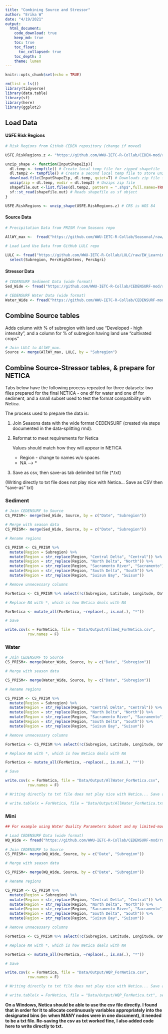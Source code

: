 ```yaml
---
title: "Combining Source and Stressor"
author: "Erika W"
date: "4/19/2021"
output:
  html_document:
    code_download: true
    keep_md: true
    toc: true
    toc_float:
      toc_collapsed: true
    toc_depth: 3
    theme: lumen
---
```


```r
knitr::opts_chunk$set(echo = TRUE)
```

```r
rm(list = ls())
library(tidyverse)
library(data.table)
library(sf)
library(here)
library(ggplot2)
```

## Load Data

#### USFE Risk Regions
```r
# Risk Regions from GitHub CEDEN repository (change if moved)

USFE.RiskRegions.z <- "https://github.com/WWU-IETC-R-Collab/CEDEN-mod/raw/main/Data/USFE_RiskRegions_9292020.zip"

unzip_shape <- function(InputShapeZip){
  dl.temp <- tempfile() # Create local temp file for zipped shapefile
  dl.temp2 <- tempfile() # Create a second local temp file to store unzipped shapefile
  download.file(InputShapeZip, dl.temp, quiet=T) # Downloads zip file from InputShape
  unzip(zip = dl.temp, exdir = dl.temp2) # Unzips zip file
  shapefile.out <-list.files(dl.temp2, pattern = ".shp$",full.names=TRUE) # stores file path of files with .shp ext in dl.temp2
  sf::st_read(shapefile.out) # Reads shapefile as sf object
}

USFE.RiskRegions <- unzip_shape(USFE.RiskRegions.z) # CRS is WGS 84
```

#### Source Data
```r
# Precipitation Data from PRISM from Seasons repo

AllWY_max <-  fread("https://github.com/WWU-IETC-R-Collab/Seasonal/raw/master/Data/Output/USFE_Precip.csv")
  
# Load Land Use Data from GitHub LULC repo

LULC <- fread("https://github.com/WWU-IETC-R-Collab/LULC/raw/EW_Learning/Output/NLCD_LULC.csv") %>%
  select(Subregion, PercHighIntens, PercAgri)
```

#### Stressor Data

```r
# CEDENSURF Sediment Data (wide format)
Sed_Wide <- fread("https://github.com/WWU-IETC-R-Collab/CEDENSURF-mod/raw/main/Data/Output/Allsed.Wide.csv") 

# CEDENSURF Water Data (wide format)
Water_Wide <- fread("https://github.com/WWU-IETC-R-Collab/CEDENSURF-mod/raw/main/Data/Output/Allwater.Wide.csv")
```

## Combine Source tables

Adds column with % of subregion with land use "Developed - high intensity", and a column for % of subregion having land use "cultivated crops" 

```r
# Join LULC to AllWY_max.
Source <- merge(AllWY_max, LULC, by = "Subregion")
```

## Combine Source-Stressor tables, & prepare for NETICA {.tabset}

Tabs below have the following process repeated for three datasets: two files prepared for the final NETICA - one df for water and one df for sediment, and a small subset used to test the format compatibility with Netica.

The process used to prepare the data is:

1. Join Seasons data with the wide format CEDENSURF (created via steps documented in the data-splitting rmd). 

2. Reformat to meet requirements for Netica

    Values should match how they will appear in NETICA
    
    * Region - change to names w/o spaces
    * NA --> *

3. Save as csv, then save-as tab delimited txt file (*.txt)

(Writing directly to txt file does not play nice with Netica... Save as CSV then "save-as" txt)

### Sediment

```r
# Join CEDENSURF to Source
CS_PRISM<- merge(Sed_Wide, Source, by = c("Date", "Subregion"))
```

```r
# Merge with season data
CS_PRISM<- merge(Sed_Wide, Source, by = c("Date", "Subregion"))

# Rename regions

CS_PRISM <- CS_PRISM %>% 
  mutate(Region = Subregion) %>%
  mutate(Region = str_replace(Region, "Central Delta", "Central")) %>%
  mutate(Region = str_replace(Region, "North Delta", "North")) %>%
  mutate(Region = str_replace(Region, "Sacramento River", "Sacramento")) %>%
  mutate(Region = str_replace(Region, "South Delta", "South")) %>%
  mutate(Region = str_replace(Region, "Suisun Bay", "Suisun"))

# Remove unnecessary columns

ForNetica <- CS_PRISM %>% select(!c(Subregion, Latitude, Longitude, Date, WaterYear, max_precip, d14_precipavg))

# Replace NA with *, which is how Netica deals with NA

ForNetica <- mutate_all(ForNetica, ~replace(., is.na(.), "*"))

# Save

write.csv(x = ForNetica, file = "Data/Output/AllSed_ForNetica.csv", 
          row.names = F)
```

### Water 
```r
# Join CEDENSURF to Source
CS_PRISM<- merge(Water_Wide, Source, by = c("Date", "Subregion"))
```

```r
# Merge with season data

CS_PRISM<- merge(Water_Wide, Source, by = c("Date", "Subregion"))

# Rename regions

CS_PRISM <- CS_PRISM %>% 
  mutate(Region = Subregion) %>%
  mutate(Region = str_replace(Region, "Central Delta", "Central")) %>%
  mutate(Region = str_replace(Region, "North Delta", "North")) %>%
  mutate(Region = str_replace(Region, "Sacramento River", "Sacramento")) %>%
  mutate(Region = str_replace(Region, "South Delta", "South")) %>%
  mutate(Region = str_replace(Region, "Suisun Bay", "Suisun"))

# Remove unnecessary columns

ForNetica <- CS_PRISM %>% select(!c(Subregion, Latitude, Longitude, Date, WaterYear, max_precip, d14_precipavg))

# Replace NA with *, which is how Netica deals with NA

ForNetica <- mutate_all(ForNetica, ~replace(., is.na(.), "*"))

# Save

write.csv(x = ForNetica, file = "Data/Output/AllWater_ForNetica.csv", 
          row.names = F)

# Writing directly to txt file does not play nice with Netica... Save as CSV then "save-as" txt

# write.table(x = ForNetica, file = "Data/Output/AllWater_ForNetica.txt", sep = "")
```

### Mini 
```r
## For example using Water Quality Parameters Subset and my limited-mode netica, I used just the WQP.Wide.water dataset:

# Load CEDENSURF Data (wide format)
WQ_Wide <- fread("https://github.com/WWU-IETC-R-Collab/CEDENSURF-mod/raw/main/Data/Output/WideSubsets/WQP.Wide.water.csv") 
    
# Join CEDENSURF to Source
CS_PRISM<- merge(WQ_Wide, Source, by = c("Date", "Subregion"))
```

```r
# Merge with season data

CS_PRISM<- merge(WQ_Wide, Source, by = c("Date", "Subregion"))

# Rename regions

CS_PRISM <- CS_PRISM %>% 
  mutate(Region = Subregion) %>%
  mutate(Region = str_replace(Region, "Central Delta", "Central")) %>%
  mutate(Region = str_replace(Region, "North Delta", "North")) %>%
  mutate(Region = str_replace(Region, "Sacramento River", "Sacramento")) %>%
  mutate(Region = str_replace(Region, "South Delta", "South")) %>%
  mutate(Region = str_replace(Region, "Suisun Bay", "Suisun"))

# Remove unnecessary columns

ForNetica <- CS_PRISM %>% select(!c(Subregion, Latitude, Longitude, Date, WaterYear, max_precip, d14_precipavg))

# Replace NA with *, which is how Netica deals with NA

ForNetica <- mutate_all(ForNetica, ~replace(., is.na(.), "*"))

# Save

write.csv(x = ForNetica, file = "Data/Output/WQP_ForNetica.csv", 
          row.names = F)

# Writing directly to txt file does not play nice with Netica... Save as CSV then "save-as" txt

# write.table(x = ForNetica, file = "Data/Output/WQP_ForNetica.txt", sep = "")

```

**On a Windows, Netica should be able to use the csv file directly. I found that in order for it to allocate continuously variables appropriately into the designated bins (ie: when MANY nodes were in one document), it needed to be a txt file. Re-saving the csv as txt worked fine, I also added code here to write directly to txt. **
